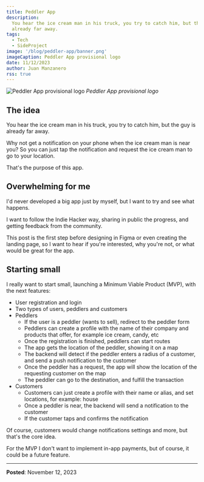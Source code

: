 ```yaml
---
title: Peddler App
description:
  You hear the ice cream man in his truck, you try to catch him, but the guy is
  already far away.
tags:
  - Tech
  - SideProject
image: '/blog/peddler-app/banner.png'
imageCaption: Peddler App provisional logo
date: 11/12/2023
author: Juan Manzanero
rss: true
---
```


![Peddler App provisional logo](/blog/peddler-app/banner.png) _Peddler App
provisional logo_

## The idea

You hear the ice cream man in his truck, you try to catch him, but the guy is
already far away.

Why not get a notification on your phone when the ice cream man is near you? So
you can just tap the notification and request the ice cream man to go to your
location.

That's the purpose of this app.

## Overwhelming for me

I'd never developed a big app just by myself, but I want to try and see what
happens.

I want to follow the Indie Hacker way, sharing in public the progress, and
getting feedback from the community.

This post is the first step before designing in Figma or even creating the
landing page, so I want to hear if you're interested, why you're not, or what
would be great for the app.

## Starting small

I really want to start small, launching a Minimum Viable Product (MVP), with the
next features:

- User registration and login
- Two types of users, peddlers and customers
- Peddlers
  - If the user is a peddler (wants to sell), redirect to the peddler form
  - Peddlers can create a profile with the name of their company and products
    that offer, for example ice cream, candy, etc
  - Once the registration is finished, peddlers can start routes
  - The app gets the location of the peddler, showing it on a map
  - The backend will detect if the peddler enters a radius of a customer, and
    send a push notification to the customer
  - Once the peddler has a request, the app will show the location of the
    requesting customer on the map
  - The peddler can go to the destination, and fulfill the transaction
- Customers
  - Customers can just create a profile with their name or alias, and set
    locations, for example: house
  - Once a peddler is near, the backend will send a notification to the customer
  - If the customer taps and confirms the notification

Of course, customers would change notifications settings and more, but that's
the core idea.

For the MVP I don't want to implement in-app payments, but of course, it could
be a future feature.

---

**Posted**: November 12, 2023
